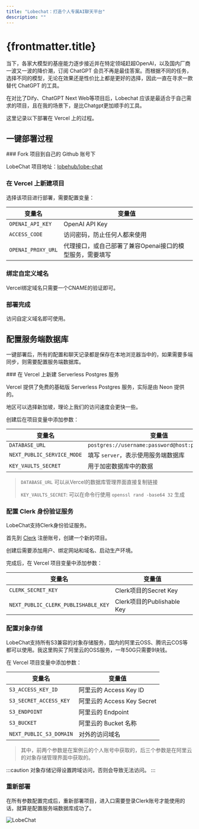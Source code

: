 ```yaml
---
title: "Lobechat：打造个人专属AI聊天平台"
description: ""
---
```


# {frontmatter.title}

当下，各家大模型的基座能力逐步接近并在特定领域赶超OpenAI，以及国内厂商一波又一波的降价潮，订阅 ChatGPT 会员不再是最佳答案。而根据不同的任务，选择不同的模型，无论在效果还是性价比上都是更好的选择，因此一直在寻求一款替代 ChatGPT 的工具。

在对比了Dify、ChatGPT Next Web等项目后，Lobechat 应该是最适合于自己需求的项目，且在我的场景下，是比Chatgpt更加顺手的工具。

这里记录以下部署在 Vercel 上的过程。

## 一键部署过程


<Steps>
### Fork 项目到自己的 Github 账号下

LobeChat 项目地址：[lobehub/lobe-chat](https://github.com/lobehub/lobe-chat)

### 在 Vercel 上新建项目

选择该项目进行部署，需要配置变量：

| 变量名 | 变量值 |
| --- | --- |
| `OPENAI_API_KEY` | OpenAI API Key |
| `ACCESS_CODE` | 访问密码，防止任何人都来使用 |
| `OPENAI_PROXY_URL` | 代理接口，或自己部署了兼容Openai接口的模型服务，需要填写 |

### 绑定自定义域名

Vercel绑定域名只需要一个CNAME的验证即可。

### 部署完成

访问自定义域名即可使用。
</Steps>

## 配置服务端数据库

一键部署后，所有的配置和聊天记录都是保存在本地浏览器当中的，如果需要多端同步，则需要配置服务端数据库。

<Steps>
### 在 Vercel 上新建 Serverless Postgres 服务

Vercel 提供了免费的基础版 Serverless Postgres 服务，实际是由 Neon 提供的。

地区可以选择新加坡，理论上我们的访问速度会更快一些。

创建后在项目变量中添加参数：

| 变量名 | 变量值 |
| --- | --- |
| `DATABASE_URL` | `postgres://username:password@host:port/database` |
| `NEXT_PUBLIC_SERVICE_MODE` | 填写 `server`，表示使用服务端数据库 |
| `KEY_VAULTS_SECRET` | 用于加密数据库中的数据 |

> `DATABASE_URL` 可以从Vercel的数据库管理界面直接复制链接
>
> `KEY_VAULTS_SECRET`: 可以在命令行使用 `openssl rand -base64 32` 生成

### 配置 Clerk 身份验证服务

LobeChat支持Clerk身份验证服务。

首先到 [Clerk](https://clerk.com/) 注册账号，创建一个新的项目。

创建后需要添加用户、绑定网站和域名、启动生产环境。

完成后，在 Vercel 项目变量中添加参数：

| 变量名 | 变量值 |
| --- | --- |
| `CLERK_SECRET_KEY` | Clerk项目的Secret Key |
| `NEXT_PUBLIC_CLERK_PUBLISHABLE_KEY` | Clerk项目的Publishable Key |

### 配置对象存储

LobeChat支持所有S3兼容的对象存储服务，国内的阿里云OSS、腾讯云COS等都可以使用。我这里购买了阿里云的OSS服务，一年50G只需要9块钱。

在 Vercel 项目变量中添加参数：

| 变量名 | 变量值 |
| --- | --- |
| `S3_ACCESS_KEY_ID` | 阿里云的 Access Key ID |
| `S3_SECRET_ACCESS_KEY` | 阿里云的 Access Key Secret |
| `S3_ENDPOINT` | 阿里云的 Endpoint |
| `S3_BUCKET` | 阿里云的 Bucket 名称 |
| `NEXT_PUBLIC_S3_DOMAIN` | 对外的访问域名 |

> 其中，前两个参数是在案例云的个人账号中获取的，后三个参数是在阿里云的对象存储管理界面中获取的。

:::caution
对象存储记得设置跨域访问，否则会导致无法访问。
:::

### 重新部署

在所有参数配置完成后，重新部署项目，进入口需要登录Clerk账号才能使用的话，就算是配置服务端数据库成功了。
</Steps>

![LobeChat](/llm-assets/LobeChat.webp)
